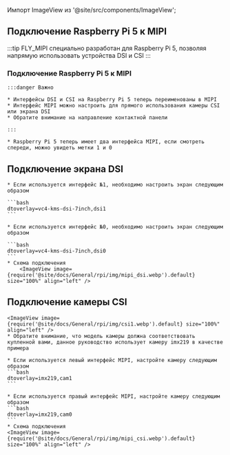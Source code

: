 Импорт ImageView из '@site/src/components/ImageView';

## Подключение Raspberry Pi 5 к MIPI

:::tip
FLY_MIPI специально разработан для Raspberry Pi 5, позволяя напрямую использовать устройства DSI и CSI
:::

### Подключение Raspberry Pi 5 к MIPI

    :::danger Важно

    * Интерфейсы DSI и CSI на Raspberry Pi 5 теперь переименованы в MIPI
    * Интерфейс MIPI можно настроить для прямого использования камеры CSI или экрана DSI
    * Обратите внимание на направление контактной панели

    :::

    * Raspberry Pi 5 теперь имеет два интерфейса MIPI, если смотреть спереди, можно увидеть метки 1 и 0

## Подключение экрана DSI

    * Если используется интерфейс №1, необходимо настроить экран следующим образом

    ```bash
    dtoverlay=vc4-kms-dsi-7inch,dsi1
    ```

    * Если используется интерфейс №0, необходимо настроить экран следующим образом

    ```bash
    dtoverlay=vc4-kms-dsi-7inch,dsi0
    ```
    * Схема подключения
        <ImageView image={require('@site/docs/General/rpi/img/mipi_dsi.webp').default} size="100%" align="left" />

## Подключение камеры CSI

    <ImageView image={require('@site/docs/General/rpi/img/csi1.webp').default} size="100%" align="left" />
    * Обратите внимание, что модель камеры должна соответствовать купленной вами, данное руководство использует камеру imx219 в качестве примера

    * Если используется левый интерфейс MIPI, настройте камеру следующим образом
    ```bash
    dtoverlay=imx219,cam1
    ```

    * Если используется правый интерфейс MIPI, настройте камеру следующим образом
    ```bash
    dtoverlay=imx219,cam0
    ```
    * Схема подключения
    <ImageView image={require('@site/docs/General/rpi/img/mipi_csi.webp').default} size="100%" align="left" />

